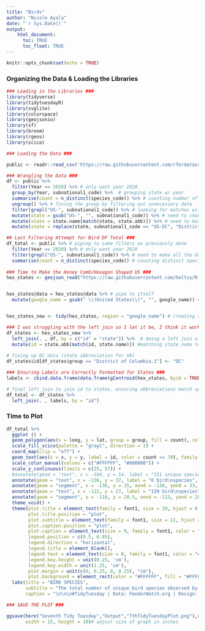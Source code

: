 ```yaml
---
title: "Birds"
author: "Nicole Ayala"
date: "`r Sys.Date()`"
output: 
    html_document:
      toc: TRUE
      toc_float: TRUE
---
```


```r
knitr::opts_chunk$set(echo = TRUE)
```
### Organizing the Data & Loading the Libraries
```r
### Loading in the Libraries ###
library(tidyverse)
library(tidytuesdayR)
library(svglite)
library(colorspace)
library(geojsonio)
library(sf)
library(broom) 
library(rgeos)
library(scico)

### Loading the Data ###

public <- readr::read_csv('https://raw.githubusercontent.com/rfordatascience/tidytuesday/master/data/2023/2023-01-10/PFW_2021_public.csv')

### Wrangling the Data ###
df <- public %>% 
  filter(Year == 2020) %>% # only want year 2020
  group_by(Year, subnational1_code) %>%  # grouping state w/ year
  summarise(count = n_distinct(species_code)) %>% # counting number of distinct bird species in each state
  ungroup() %>% # fixing the group by filtering out unnecessary data
  filter(grepl("US-", subnational1_code)) %>% # looking for matches with US- only, no CA-
  mutate(state = gsub("US-", "", subnational1_code)) %>% # need to change the state names (global substitutions)
  mutate(state = state.name[match(state, state.abb)]) %>% # need to match state name with actual abbreviation
  mutate(state = replace(state, subnational1_code == "US-DC", "District of Columbia")) # specific example would be D.C. in the US

## Last Filtering Attempt for Bird DF Total ###
df_total <- public %>% # piping to same filters as previously done
  filter(Year == 2020) %>% # only want year 2020
  filter(grepl("US-", subnational1_code)) %>% # need to make all the data follow US- format, ignore the rest of the data
  summarise(count = n_distinct(species_code)) # counting distinct species of birds
  
### Time to Make the Honey Comb/Hexagon Shaped US ###
hex_states <- geojson_read("https://raw.githubusercontent.com/holtzy/R-graph-gallery/master/DATA/us_states_hexgrid.geojson.json", what = "sp") # used what I found on the web for the hexagon shapes


hex_states@data = hex_states@data %>% # pipe to itself
  mutate(google_name = gsub(" \\(United States\\)", "", google_name)) # learned this from andrew hill @ carto.com, adds the abbreviations for each state


hex_states_new <- tidy(hex_states, region = "google_name") # creating a data frame with google's abbreviations of US states to make it more accurate

### I was struggling with the left join so I let it be, I think it worked out ###
df_states <- hex_states_new %>% 
  left_join(. , df, by = c("id" = "state")) %>%  # doing a left join of state name being defined within a hexagon, matching it to id data
  mutate(id = state.abb[match(id, state.name)]) #matching state name to state abbreviation
  
# fixing up DC data (state abbreviation for VA)
df_states$id[df_states$group == "District of Columbia.1"] <- "DC"

### Ensuring Labels are Correctly Formatted for States ###
labels <- cbind.data.frame(data.frame(gCentroid(hex_states, byid = TRUE), id = hex_states@data$iso3166_2))

# final left join to join id to states, ensuring abbreviations match up with id in the data 
df_total <- df_states %>% 
  left_join(. , labels, by = "id")
```
### Time to Plot

```r
df_total %>% 
  ggplot () +
  geom_polygon(aes(x = long, y = lat, group = group, fill = count), color="#000000", linewidth = 0.5) +
  scale_fill_scico(palette = "grayC", direction = 1) +
  coord_map(clip = "off") +
  geom_text(aes(x = x, y = y, label = id, color = count <= 70), family = font1, size = 3, show.legend = FALSE) +
  scale_color_manual(values = c("#FFFFFF", "#000000")) +
  scale_y_continuous(limits = c(25, 57)) +
  #annotate(geom = "text", x = -104, y = 54, label = "331 unique species of birds observed, which is less\nthan half of the potential bird species found in the U.S.", hjust = "center", family = font2, size = 3, color = "#000000") +
  annotate(geom = "text", x = -136, y = 37, label = "6 bird\nspecies", hjust = "left", family = font2, size = 3, color = "#000000") +
  annotate(geom = "segment", x = -136, y = 35, xend = -136, yend = 33, size = 0.4,  arrow = arrow(length = unit(1.5, "mm")), color = "#000000") +
  annotate(geom = "text", x = -122, y = 27, label = "139 bird\nspecies", hjust = "left", family = font2, size = 3, color = "#000000") +
  annotate(geom = "segment", x = -116, y = 28.5, xend = -113, yend = 28.5, size = 0.4,  arrow = arrow(length = unit(1.5, "mm")), color = "#000000") +
  theme_void() +
  theme(plot.title = element_text(family = font1, size = 29, hjust = 0.5, face = "bold"),
        plot.title.position = "plot",
        plot.subtitle = element_text(family = font1, size = 11, hjust = 0.5, lineheight = 1.1),
        plot.caption.position = "plot",
        plot.caption = element_text(size = 9, family = font1, color = "#000000", hjust = 0.5),
        legend.position = c(0.5, 0.85),
        legend.direction = "horizontal",
        legend.title = element_blank(),
        legend.text = element_text(size = 8, family = font1, color = "#000000"),
        legend.key.height = unit(0.25, 'cm'),
        legend.key.width = unit(1.25, 'cm'),
        plot.margin = unit(c(0, 0.25, 0, 0.25), "cm"),
        plot.background = element_rect(color = "#FFFFFF", fill = "#FFFFFF")) +
  labs(title = "BIRD SPECIES",
       subtitle = "The total number of unique bird species observed by volunteers\nin 2021 by state (and DC) as a part of the FeederWatch Program.\n",
       caption = "\n\n\n#TidyTuesday | Data: FeederWatch.org | Design: Ryan Hart")

### SAVE THE PLOT ###

ggsave(here("Seventh Tidy Tuesday","Output","7thTidyTuesdayPlot.png"),# names and saves ggplot
       width = 15, height = 10)# adjust size of graph in inches
```
